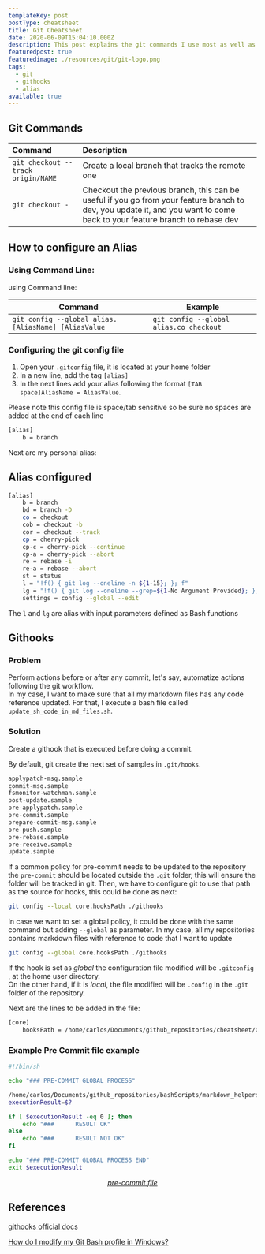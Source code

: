 ```yaml
---
templateKey: post
postType: cheatsheet
title: Git Cheatsheet
date: 2020-06-09T15:04:10.000Z
description: This post explains the git commands I use most as well as some customizations like githooks
featuredpost: true
featuredimage: ./resources/git/git-logo.png
tags:
  - git
  - githooks
  - alias
available: true
---
```


## Git Commands

| Command                            | Description                                                                                                                                                               |
| :--------------------------------- | :------------------------------------------------------------------------------------------------------------------------------------------------------------------------ |
| `git checkout --track origin/NAME` | Create a local branch that tracks the remote one                                                                                                                          |
| `git checkout -`                   | Checkout the previous branch, this can be useful if you go from your feature branch to dev, you update it, and you want to come back to your feature branch to rebase dev |

<!-- TODO: list how to undo change in only one file using: -->
<!-- git show some_commit_sha1 |-|- some_file.c | git apply -R  (remove |) -->
<!-- https://stackoverflow.com/questions/2620775/revert-changes-to-a-file-in-a-commit  -->
<!-- TODO: list files in a commit: -->
<!-- git diff-tree |-|-no-commit-id |-|-name-only -r bd61ad98 (remove |)  -->
<!-- https://stackoverflow.com/questions/424071/how-to-list-all-the-files-in-a-commit -->
<!-- TODO: Add all the things you have in your Onenote notebooks -->
<!-- TODO add https://stackoverflow.com/questions/3701404/how-can-i-list-all-commits-that-changed-a-specific-file -->
<!-- TODO: https://fettblog.eu/snippets/git/reverting-a-single-file/ -->

## How to configure an Alias

### Using Command Line:

using Command line: 


| Command                                             | Example                                 |
| --------------------------------------------------- | --------------------------------------- |
| `git config --global alias.[AliasName] [AliasValue` | `git config --global alias.co checkout` |

### Configuring the git config file

1. Open your `.gitconfig` file, it is located at your home folder
2. In a new line, add the tag `[alias]`
3. In the next lines add your alias following the format `[TAB space]AliasName = AliasValue`. 

Please note this config file is space/tab sensitive so be sure no spaces are added at the end of each line

```bash
[alias]
	b = branch
```

Next are my personal alias:
<!-- ## Advanced Alias -->

<!-- You can define alias that receives parameters as next -->
<!-- TODO: Explain -->

## Alias configured

```bash
[alias]
	b = branch
	bd = branch -D
	co = checkout
	cob = checkout -b
	cor = checkout --track
	cp = cherry-pick
	cp-c = cherry-pick --continue
	cp-a = cherry-pick --abort
	re = rebase -i
	re-a = rebase --abort
	st = status
	l = "!f() { git log --oneline -n ${1-15}; }; f"
	lg = "!f() { git log --oneline --grep=${1-No Argument Provided}; }; f"
	settings = config --global --edit
```

<!-- TODO: Add a alias to push and open the PR link automatically -->
<!-- you pass a boolean parameter depending depending on which the PR link will be open  -->

The `l` and `lg` are alias with input parameters defined as Bash functions

## Githooks
<!-- TODO: Define an article and create in tutorials -->
<!-- TODO: Define a cheatsheet here -->
<!-- TODO: Add a git hoook to open the PR link when you do a push -->
<!-- https://stackoverflow.com/questions/49969134/how-to-add-message-with-link-to-new-pull-request-page-after-pushing-branch-to-gi -->

### Problem

Perform actions before or after any commit, let's say, automatize actions following the git workflow. \
In my case, I want to make sure that all my markdown files has any code reference updated. For that, I execute a bash file called `update_sh_code_in_md_files.sh`.

### Solution

Create a githook that is executed before doing a commit.


By default, git create the next set of samples in  `.git/hooks`.

```bash
applypatch-msg.sample
commit-msg.sample
fsmonitor-watchman.sample
post-update.sample
pre-applypatch.sample
pre-commit.sample
prepare-commit-msg.sample
pre-push.sample
pre-rebase.sample
pre-receive.sample
update.sample
```

If a common policy for pre-commit needs to be updated to the repository the `pre-commit` should be located outside the `.git` folder, this will ensure the folder will be tracked in git. Then, we have to configure git to use that path as the source for hooks, this could be done as next:

```bash
git config --local core.hooksPath ./githooks
```

In case we want to set a global policy, it could be done with the same command but adding `--global` as parameter. In my case, all my repositories contains markdown files with reference to code that I want to update 


```bash
git config --global core.hooksPath ./githooks
```

If the hook is set as *global* the configuration file modified will be  `.gitconfig `, at the home user directory. \
On the other hand, if it is *local*, the file modified will be `.config` in  the `.git` folder of the repository.

Next are the lines to be added in the file:
<!-- CODE_START ./resources/git/githooks/gitconfig-with-hooks bash -->
```bash
[core]
	hooksPath = /home/carlos/Documents/github_repositories/cheatsheet/GitCheatsheet/resources/githooks/
```
<!-- CODE_END -->



### Example Pre Commit file example
<!-- TODO: Get the list of files to be modified and add them to the commit as follow -->
<!-- to avoid have them as separate (second) commit when modified -->
<!-- git add /home/carlos/Documents/github_repositories/cheatsheet/BashCheatSheet/BashCheatSheet.md -->

<!-- CODE_START ./resources/git/githooks/pre-commit bash -->
```bash
#!/bin/sh

echo "### PRE-COMMIT GLOBAL PROCESS"

/home/carlos/Documents/github_repositories/bashScripts/markdown_helpers/update_code_in_docs/update_sh_code_in_md_files.sh
executionResult=$?

if [ $executionResult -eq 0 ]; then
    echo "###      RESULT OK"
else
    echo "###      RESULT NOT OK"
fi

echo "### PRE-COMMIT GLOBAL PROCESS END"
exit $executionResult
```
<!-- CODE_END -->

<p align="center">
  <a href="./resources/git/githooks/pre-commit"><i>pre-commit file</i></a>
</p>

 ## References

[githooks official docs](https://git-scm.com/docs/githooks)  

[How do I modify my Git Bash profile in Windows?](https://superuser.com/questions/602872/how-do-i-modify-my-git-bash-profile-in-windows)  
 
<!-- TODO: https://kurtdowswell.com/software-development/git-bash-aliases/  -->
<!-- TODO: https://jondavidjohn.com/git-aliases-parameters/  -->
